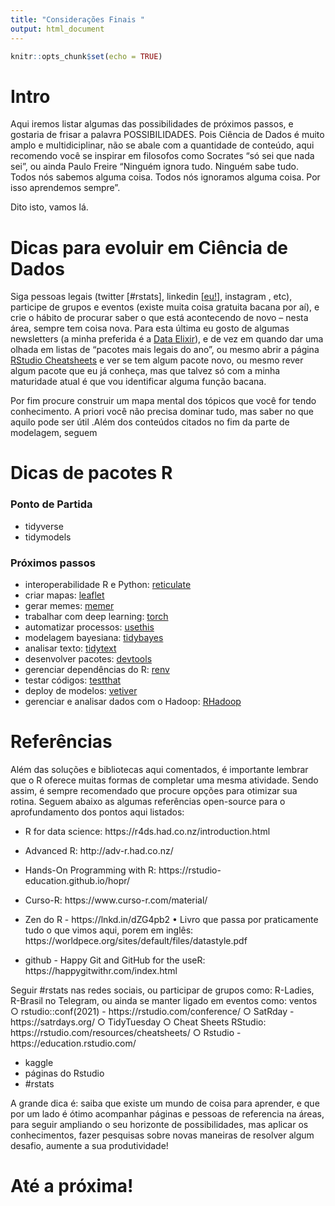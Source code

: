 ```yaml
---
title: "Considerações Finais "
output: html_document
---
```


```r
knitr::opts_chunk$set(echo = TRUE)
```

# Intro

Aqui iremos listar algumas das possibilidades de próximos passos, e gostaria de frisar a palavra POSSIBILIDADES. Pois Ciência de Dados é muito amplo e multidiciplinar, não se abale com a quantidade de conteúdo, aqui recomendo você se inspirar em filosofos como Socrates "só sei que nada sei", ou ainda Paulo Freire "Ninguém ignora tudo. Ninguém sabe tudo. Todos nós sabemos alguma coisa. Todos nós ignoramos alguma coisa. Por isso aprendemos sempre". 

Dito isto, vamos lá.


# Dicas para evoluir em Ciência de Dados

Siga pessoas legais (twitter [#rstats], linkedin [[eu!](https://www.linkedin.com/in/nathaliademetrio/)], instagram , etc), participe de grupos e eventos (existe muita coisa gratuita bacana por aí), e crie o hábito de procurar saber o que está acontecendo de novo – nesta área, sempre tem coisa nova. Para esta última eu gosto de algumas newsletters (a minha preferida é a [Data Elixir](https://dataelixir.com/)), e de vez em quando dar uma olhada em listas de "pacotes mais legais do ano", ou mesmo abrir a página [RStudio Cheatsheets](https://www.rstudio.com/resources/cheatsheets/) e ver se tem algum pacote novo, ou mesmo rever algum pacote que eu já conheça, mas que talvez só com a minha maturidade atual é que vou identificar alguma função bacana.  

Por fim procure construir um mapa mental dos tópicos que você for tendo conhecimento. A priori você não precisa dominar tudo, mas saber no que aquilo pode ser útil .Além dos conteúdos citados no fim da parte de modelagem, seguem



# Dicas de pacotes R  

### Ponto de Partida

- tidyverse
- tidymodels


### Próximos passos 

- interoperabilidade R e Python: [reticulate](https://rstudio.github.io/reticulate/) 
- criar mapas: [leaflet](https://rstudio.github.io/leaflet/)
- gerar memes: [memer](https://github.com/sctyner/memer)
- trabalhar com deep learning: [torch](https://torch.mlverse.org/packages/)
- automatizar processos: [usethis](https://github.com/r-lib/usethis)
- modelagem bayesiana: [tidybayes](http://mjskay.github.io/tidybayes/)
- analisar texto: [tidytext](https://github.com/juliasilge/tidytext)
- desenvolver pacotes: [devtools](https://github.com/r-lib/devtools)
- gerenciar dependências do R: [renv](https://rstudio.github.io/renv/articles/renv.html)
- testar códigos: [testthat](https://testthat.r-lib.org/)
- deploy de modelos: [vetiver](https://github.com/rstudio/vetiver-r)
- gerenciar e analisar dados com o Hadoop: [RHadoop](https://github.com/RevolutionAnalytics/RHadoop/wiki) 



# Referências

Além das soluções e bibliotecas aqui comentados, é importante lembrar que o R oferece muitas formas de completar uma mesma atividade. Sendo assim, é sempre recomendado que procure opções para otimizar sua rotina. Seguem abaixo as algumas referências open-source para o aprofundamento dos pontos aqui listados:

- R for data science: https://r4ds.had.co.nz/introduction.html
- Advanced R: http://adv-r.had.co.nz/
- Hands-On Programming with R: https://rstudio-education.github.io/hopr/
- Curso-R: https://www.curso-r.com/material/
- Zen do R - https://lnkd.in/dZG4pb2
•	Livro que passa por praticamente tudo o que vimos aqui, porem em inglês:
https://worldpece.org/sites/default/files/datastyle.pdf   

- github - Happy Git and GitHub for the useR: https://happygitwithr.com/index.html

Seguir #rstats nas redes sociais, ou participar de grupos como: R-Ladies, R-Brasil no Telegram, ou ainda se manter ligado em eventos como: ventos
		○ rstudio::conf(2021) - https://rstudio.com/conference/
		○ SatRday - https://satrdays.org/ 
		○ TidyTuesday
		○ Cheat Sheets RStudio: https://rstudio.com/resources/cheatsheets/
		○ Rstudio - https://education.rstudio.com/

-  kaggle
- páginas do Rstudio
- #rstats

A grande dica é: saiba que existe um mundo de coisa para aprender, e que por um lado é ótimo acompanhar páginas e pessoas de referencia na áreas, para seguir ampliando o seu horizonte de possibilidades, mas aplicar os conhecimentos, fazer pesquisas sobre novas maneiras de resolver algum desafio, aumente a sua produtividade!  
 
 
# Até a próxima!